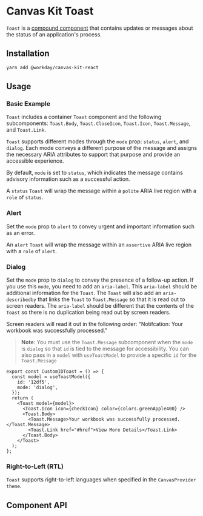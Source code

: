 

<Meta title="Components/Popups/Toast" component={Toast} />

# Canvas Kit Toast

`Toast` is a [compound component](/getting-started/for-developers/resources/compound-components/)
that contains updates or messages about the status of an application's process.

## Installation

```sh
yarn add @workday/canvas-kit-react
```

## Usage

### Basic Example

`Toast` includes a container `Toast` component and the following subcomponents: `Toast.Body`,
`Toast.CloseIcon`, `Toast.Icon`, `Toast.Message`, and `Toast.Link`.

`Toast` supports different modes through the `mode` prop: `status`, `alert`, and `dialog`. Each mode
conveys a different purpose of the message and assigns the necessary ARIA attributes to support that
purpose and provide an accessible experience.

By default, `mode` is set to `status`, which indicates the message contains advisory information
such as a successful action.

<ExampleCodeBlock code={Basic} />

A `status` `Toast` will wrap the message within a `polite` ARIA live region with a `role` of
`status`.

### Alert

Set the `mode` prop to `alert` to convey urgent and important information such as an error.

<ExampleCodeBlock code={ToastAlert} />

An `alert` `Toast` will wrap the message within an `assertive` ARIA live region with a `role` of
`alert`.

### Dialog

Set the `mode` prop to `dialog` to convey the presence of a follow-up action. If you use this
`mode`, you need to add an `aria-label`. This `aria-label` should be additional information for the
`Toast`. The `Toast` will also add an `aria-describedby` that links the `Toast` to `Toast.Message`
so that it is read out to screen readers. The `aria-label` should be different that the contents of
the `Toast` so there is no duplication being read out by screen readers.

<ExampleCodeBlock code={ToastDialog} />

Screen readers will read it out in the following order: "Notifcation: Your workbook was successfully
processed."

> **Note**: You must use the `Toast.Message` subcomponent when the `mode` is `dialog` so that `id`
> is tied to the message for accessibility. You can also pass in a `model` with `useToastModel` to
> provide a specific `id` for the `Toast.Message`

```tsx
export const CustomIDToast = () => {
  const model = useToastModel({
    id: '12df5',
    mode: 'dialog',
  });
  return (
    <Toast model={model}>
      <Toast.Icon icon={checkIcon} color={colors.greenApple400} />
      <Toast.Body>
        <Toast.Message>Your workbook was successfully processed.</Toast.Message>
        <Toast.Link href="#href">View More Details</Toast.Link>
      </Toast.Body>
    </Toast>
  );
};
```

### Right-to-Left (RTL)

`Toast` supports right-to-left languages when specified in the `CanvasProvider` `theme`.

<ExampleCodeBlock code={RTL} />

## Component API

<SymbolDoc name="Toast" fileName="/react/" />
